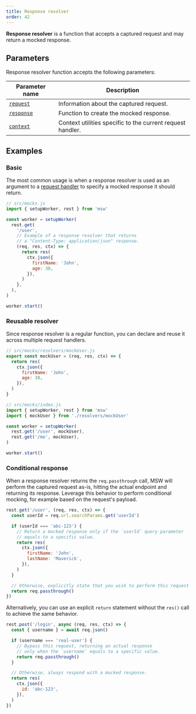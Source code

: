 ```yaml
---
title: Response resolver
order: 42
---
```


**Response resolver** is a function that accepts a captured request and may return a mocked response.

## Parameters

Response resolver function accepts the following parameters:

| Parameter name                   | Description                                                |
| -------------------------------- | ---------------------------------------------------------- |
| [`request`](/docs/api/request)   | Information about the captured request.                    |
| [`response`](/docs/api/response) | Function to create the mocked response.                    |
| [`context`](/docs/api/context)   | Context utilities specific to the current request handler. |

## Examples

### Basic

The most common usage is when a response resolver is used as an argument to a [request handler](/docs/basics/request-handler) to specify a mocked response it should return.

```js showLineNumbers focusedLines=7-15
// src/mocks.js
import { setupWorker, rest } from 'msw'

const worker = setupWorker(
  rest.get(
    '/user',
    // Example of a response resolver that returns
    // a "Content-Type: application/json" response.
    (req, res, ctx) => {
      return res(
        ctx.json({
          firstName: 'John',
          age: 38,
        }),
      )
    },
  ),
)

worker.start()
```

### Reusable resolver

Since response resolver is a regular function, you can declare and reuse it across multiple request handlers.

```js showLineNumbers
// src/mocks/resolvers/mockUser.js
export const mockUser = (req, res, ctx) => {
  return res(
    ctx.json({
      firstName: 'John',
      age: 38,
    }),
  )
}
```

```js showLineNumbers focusedLines=3,6-7
// src/mocks/index.js
import { setupWorker, rest } from 'msw'
import { mockUser } from './resolvers/mockUser'

const worker = setupWorker(
  rest.get('/user', mockUser),
  rest.get('/me', mockUser),
)

worker.start()
```

### Conditional response

When a response resolver returns the `req.passthrough` call, MSW will perform the captured request as-is, hitting the actual endpoint and returning its response. Leverage this behavior to perform conditional mocking, for example based on the request's payload.

```js showLineNumbers focusedLines=7,15
rest.get('/user', (req, res, ctx) => {
  const userId = req.url.searchParams.get('userId')

  if (userId === 'abc-123') {
    // Return a mocked response only if the `userId` query parameter
    // equals to a specific value.
    return res(
      ctx.json({
        firstName: 'John',
        lastName: 'Maverick',
      }),
    )
  }

  // Otherwise, explicitly state that you wish to perform this request as-is.
  return req.passthrough()
})
```

Alternatively, you can use an explicit `return` statement without the `res()` call to achieve the same behavior.

```js showLineNumbers
rest.post('/login', async (req, res, ctx) => {
  const { username } = await req.json()

  if (username === 'real-user') {
    // Bypass this request, returning an actual response
    // only when the `username` equals to a specific value.
    return req.passthrough()
  }

  // Otherwise, always respond with a mocked response.
  return res(
    ctx.json({
      id: 'abc-123',
    }),
  )
})
```
